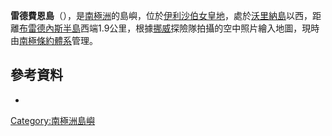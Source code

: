 {{Coord|68|37|S|77|53|E|display=title}}

'''雷德費恩島'''（{{lang-nn|Redfearn Island}}），是[[南極洲|南極洲]]的島嶼，位於[[伊利沙伯女皇地|伊利沙伯女皇地]]，處於[[沃里納島|沃里納島]]以西，距離[[布雷德內斯半島|布雷德內斯半島]]西端1.9公里，根據[[挪威|挪威]]探險隊拍攝的空中照片繪入地圖，現時由[[南極條約體系|南極條約體系]]管理。

==參考資料==
* {{usgs-gazetteer}}

{{Antarctica-geo-stub}}
[[Category:南極洲島嶼|Category:南極洲島嶼]]